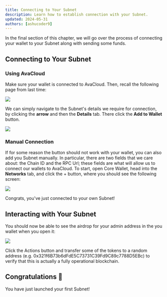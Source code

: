 ```yaml
---
title: Connecting to Your Subnet
description: Learn how to establish connection with your Subnet.
updated: 2024-05-31
authors: [ashucoder9]
---
```


In the final section of this chapter, we will go over the process of connecting your wallet to your Subnet along with sending some funds.

## Connecting to Your Subnet

### Using AvaCloud

Make sure your wallet is connected to AvaCloud. Then, recall the following page from last time:

![](/course/avalanche-fundamentals/24.png)

We can simply navigate to the Subnet's details we require for connection, by clicking the **arrow** and then the **Details** tab. There click the **Add to Wallet** button.

![](/course/avalanche-fundamentals/25.png)

### Manual Connection

If for some reason the button should not work with your wallet, you can also add you Subnet manually. In particular, there are two fields that we care about: the Chain ID and the RPC Url; these fields are what will allow us to connect our wallets to AvaCloud. To start, open Core Wallet, head into the **Networks** tab, and click the + button, where you should see the following screen:

![](/course/avalanche-fundamentals/26.png)

Congrats, you've just connected to your own Subnet!

## Interacting with Your Subnet

You should now be able to see the airdrop for your admin address in the you wallet when you open it:

![](/course/avalanche-fundamentals/27.png)

Click the Actions button and transfer some of the tokens to a random address (e.g. 0x321f6B73b6dFdE5C73731C39Fd9C89c7788D5EBc) to verify that this is actually a fully operational blockchain.

## Congratulations 🎉

You have just launched your first Subnet!
